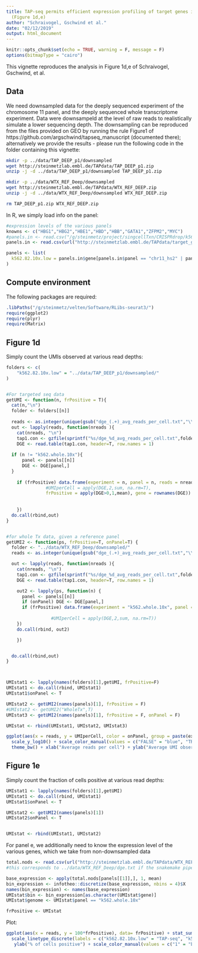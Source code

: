 ```yaml
---
title: TAP-seq permits efficient expression profiling of target genes in single cells
  (Figure 1d,e)
author: "Schraivogel, Gschwind et al."
date: "02/12/2019"
output: html_document
---
```


```r
knitr::opts_chunk$set(echo = TRUE, warning = F, message = F)
options(bitmapType = "cairo")
```

This vignette reproduces the analysis in Figure 1d,e of Schraivogel, Gschwind, et al. 

## Data

We need downsampled data for the deeply sequenced experiment of the chromosome 11 panel, and the deeply sequenced whole transcriptome experiment. Data were downsampeld at the level of raw reads to realistically simulate a lower sequencing depth. The downsampling can be reproduced from the files provided on GEO by running the rule Figure1 of https://github.com/argschwind/tapseq_manuscript (documented there); alternatively we provide the results - please run the following code in the folder containing this vignette:

```sh
mkdir -p ../data/TAP_DEEP_p1/downsampled
wget http://steinmetzlab.embl.de/TAPdata/TAP_DEEP_p1.zip
unzip -j -d ../data/TAP_DEEP_p1/downsampled TAP_DEEP_p1.zip

mkdir -p ../data/WTX_REF_Deep/downsampled
wget http://steinmetzlab.embl.de/TAPdata/WTX_REF_DEEP.zip
unzip -j -d ../data/WTX_REF_Deep/downsampled WTX_REF_DEEP.zip

rm TAP_DEEP_p1.zip WTX_REF_DEEP.zip
```

In R, we simply load info on the panel:

```r
#expression levels of the various panels
knowns <- c("HBG1","HBG2","HBE1","HBD","HBB","GATA1","ZFPM2","MYC")
#panels.in <- read.csv("/g/steinmetz/project/singcellTxn/CRISPRdrop/k562_enhancer_cropseq/tapseq_manuscript/meta_data/target_genes_validation.csv", stringsAsFactors = F)
panels.in <- read.csv(url("http://steinmetzlab.embl.de/TAPdata/target_genes_validation.csv"), stringsAsFactors = F)

panels <- list(
  k562.82.10x.low = panels.in$gene[panels.in$panel == "chr11_hs2" | panels.in$gene %in% knowns]
)

```

## Compute environment

The following packages are required:

```r

.libPaths("/g/steinmetz/velten/Software/RLibs-seurat3/")
require(ggplot2)
require(plyr)
require(Matrix)
```

## Figure 1d

Simply count the UMIs observed at various read depths:

```r

folders <- c(
    "k562.82.10x.low" = "../data/TAP_DEEP_p1/downsampled/"
)


#For targeted seq data
getUMI <- function(n, frPositive = T){
  cat(n,"\n")
  folder <- folders[[n]]
  
  reads <- as.integer(unique(gsub("dge_(.+)_avg_reads_per_cell.txt","\\1",list.files(folder,"dge_.+_avg_reads_per_cell.txt"))))
  out <- lapply(reads, function(nreads ){
    cat(nreads, "\n")
    tap1.con <- gzfile(sprintf("%s/dge_%d_avg_reads_per_cell.txt",folder,nreads))
    DGE <- read.table(tap1.con, header=T, row.names = 1)
    
  if (n != "k562.whole.10x"){
      panel <- panels[[n]]
      DGE <- DGE[panel,]
  }
    
    if (frPositive) data.frame(experiment = n, panel = n, reads = nreads,
               #UMIperCell = apply(DGE,2,sum, na.rm=T),
               frPositive = apply(DGE>0,1,mean), gene = rownames(DGE)) else data.frame(experiment = n, panel = n, reads = nreads,
                                                                                      UMIperCell = apply(DGE,2,sum, na.rm=T), onPanel =T)
    
    })
  do.call(rbind,out)
}


#for whole Tx data, given a reference panel
getUMI2 <- function(ps, frPositive=T, onPanel=T) {
  folder <- "../data/WTX_REF_Deep/downsampled/"
  reads <- as.integer(unique(gsub("dge_(.+)_avg_reads_per_cell.txt","\\1",list.files(folder,"dge_.+_avg_reads_per_cell.txt"))))

  out <- lapply(reads, function(nreads ){
    cat(nreads, "\n")
    tap1.con <- gzfile(sprintf("%s/dge_%d_avg_reads_per_cell.txt",folder,nreads))
    DGE <- read.table(tap1.con, header=T, row.names = 1)

    out2 <- lapply(ps, function(n) {
      panel <- panels[[n]]
      if (onPanel) DGE <- DGE[panel,]
      if (frPositive) data.frame(experiment = "k562.whole.10x", panel = n, reads = nreads,frPositive = apply(DGE>0,1,mean), gene = rownames(DGE)) else data.frame(experiment = "k562.whole.10x", panel = n, reads = nreads,
                                                                                                                                                                  UMIperCell = apply(DGE,2,sum, na.rm=T), onPanel = onPanel)
                 #UMIperCell = apply(DGE,2,sum, na.rm=T))
    })
    do.call(rbind, out2)

    })


  do.call(rbind,out)
}



UMIstat1 <- lapply(names(folders)[1],getUMI, frPositive=F)
UMIstat1 <- do.call(rbind, UMIstat1)
UMIstat1$onPanel <- T

UMIstat2 <- getUMI2(names(panels)[1], frPositive = F)
#UMIstat2 <- getUMI2("WholeTx",T)
UMIstat3 <- getUMI2(names(panels)[1], frPositive = F, onPanel = F)

UMIstat <- rbind(UMIstat1, UMIstat2, UMIstat3)

ggplot(aes(x = reads, y = UMIperCell, color = onPanel, group = paste(experiment, onPanel)), data= UMIstat) + stat_summary(mapping = aes(linetype = experiment), fun.y = mean, geom = "line") + 
  scale_y_log10() + scale_color_manual(values = c("FALSE" = "blue", "TRUE" = "red"),labels = c("FALSE" = "Genome", "TRUE" = "Target panel"),name = "View") + scale_linetype_discrete(labels = c("k562.82.10x.low" = "TAP-seq", "k562.whole.10x" = "Whole Tx"), name = "Method") +
  theme_bw() + xlab("Average reads per cell") + ylab("Average UMI observed") + scale_x_log10() #scale_x_continuous(limits = c(1000,20000), breaks = seq(1000,20000,by=2000), labels = seq(1,20,by=2))

```

## Figure 1e

Simply count the fraction of cells positive at various read depths:



```r

UMIstat1 <- lapply(names(folders)[1],getUMI)
UMIstat1 <- do.call(rbind, UMIstat1)
UMIstat1$onPanel <- T

UMIstat2 <- getUMI2(names(panels)[1])
UMIstat2$onPanel <- T


UMIstat <- rbind(UMIstat1, UMIstat2)
```

For panel e, we additionally need to know the expression level of the various genes, which we take from non-downsampled data

```r

total.nods <- read.csv(url("http://steinmetzlab.embl.de/TAPdata/WTX_REF_Deep.counts.csv"), row.names=1)
#this corresponds to ../data/WTX_REF_Deep/dge.txt if the snakemake pipeline was run.

base_expression <- apply(total.nods[panels[[1]],], 1, mean)
bin_expression <- infotheo::discretize(base_expression, nbins = 4)$X
names(bin_expression) <- names(base_expression)
UMIstat$bin <- bin_expression[as.character(UMIstat$gene)]
UMIstat$genome <- UMIstat$panel == "k562.whole.10x"

frPositive <- UMIstat
```

Plot:

```r
ggplot(aes(x = reads, y = 100*frPositive), data= frPositive) + stat_summary(aes(color =as.factor(bin), linetype = experiment, group= paste(experiment, bin) ), geom="line", fun.y=median) + 
  scale_linetype_discrete(labels = c("k562.82.10x.low" = "TAP-seq", "k562.whole.10x" = "Whole Tx"),name = "Method") + theme_bw() + xlab("Average reads per cell") + ylab("Average UMI observed") + scale_x_log10() +
   ylab("% of cells positive") + scale_color_manual(values = c("1" = "black","2"="blue","3"="red","4"="orange"), name = "Gene expression\nlevel") + scale_x_log10()#scale_x_continuous(limits = c(1000,20000), breaks = seq(1000,20000,by=2000), labels = seq(1,20,by=2))

```